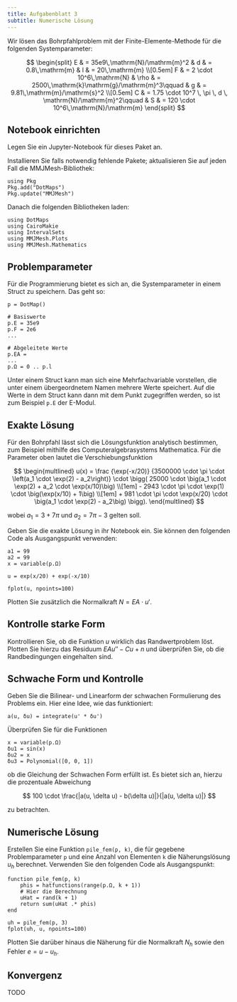 ```yaml
---
title: Aufgabenblatt 3
subtitle: Numerische Lösung
---
```


\newcommand{\SI}[2]{#1\,#2}
\newcommand{\si}[1]{#1}
\newcommand{\num}[1]{#1}
\newcommand{\newton}{\mathrm{N}}
\newcommand{\metre}{\mathrm{m}}
\newcommand{\per}{/}
\newcommand{\squared}{^2}
\newcommand{\kilo}{\mathrm{k}}
\newcommand{\gram}{\mathrm{g}}
\newcommand{\second}{\mathrm{s}}
\newcommand{\tothe}[1]{^#1}

Wir lösen das Bohrpfahlproblem mit der Finite-Elemente-Methode für die folgenden Systemparameter:

$$
    \begin{split}
      E & = \SI{35e9}{\newton\per\metre\squared}
      &
      d & = \SI{0.8}{\metre}
      &
      l & = \SI{20}{\metre}
      \\[0.5em]
      F & = \SI{2 \cdot 10^6}{\newton}
      &
      \rho & = \SI{2500}{\kilo\gram\per\metre\tothe{3}}\qquad
      &
      g & = \SI{9.81}{\metre\per\second\squared}
      \\[0.5em]
      C & = 1.75 \cdot 10^7 \, \pi \, d \, \si{\newton\per\metre\squared}\qquad
      &
      S & = \SI{120 \cdot 10^6}{\newton\per\metre}
    \end{split}
$$

## Notebook einrichten

Legen Sie ein Jupyter-Notebook für dieses Paket an.

Installieren Sie falls notwendig fehlende Pakete; aktualisieren Sie auf jeden Fall die MMJMesh-Bibliothek:

```.julia
using Pkg
Pkg.add("DotMaps")
Pkg.update("MMJMesh")
```

Danach die folgenden Bibliotheken laden:

```.julia
using DotMaps
using CairoMakie
using IntervalSets
using MMJMesh.Plots
using MMJMesh.Mathematics
```

## Problemparameter

Für die Programmierung bietet es sich an, die Systemparameter in einem Struct zu speichern. Das geht so:

```.julia
p = DotMap()

# Basiswerte
p.E = 35e9
p.F = 2e6
...

# Abgeleitete Werte
p.EA = 
...
p.Ω = 0 .. p.l
```

Unter einem Struct kann man sich eine Mehrfachvariable vorstellen, die unter einem übergeordnetem Namen mehrere Werte speichert. Auf die Werte in dem Struct kann dann mit dem Punkt zugegriffen werden, so ist zum Beispiel `p.E` der E-Modul.

## Exakte Lösung

Für den Bohrpfahl lässt sich die Lösungsfunktion analytisch bestimmen, zum Beispiel mithilfe des Computeralgebrasystems Mathematica. Für die Parameter oben lautet die Verschiebungsfunktion 

$$
\begin{multlined}
u(x) 
= 
\frac
{\exp(-x/20)}
{3500000 \cdot \pi \cdot  \left(a_1 \cdot \exp(2) - a_2\right)}
\cdot
 \bigg(
  25000 \cdot \big(a_1 \cdot \exp(2) + a_2 \cdot \exp(x/10)\big)
  \\[1em]
  - 2943 \cdot \pi \cdot \exp(1) \cdot \big(\exp(x/10) + 1\big)
  \\[1em]
  + 981 \cdot \pi \cdot \exp(x/20) \cdot \big(a_1 \cdot \exp(2) - a_2\big)
\bigg).
\end{multlined}
$$

wobei $a_1 = 3 + 7 \pi$ und $a_2 = 7\pi - 3$ gelten soll.

Geben Sie die exakte Lösung in ihr Notebook ein. Sie können den folgenden Code als Ausgangspunkt verwenden:

```.julia
a1 = 99
a2 = 99
x = variable(p.Ω)

u = exp(x/20) + exp(-x/10)

fplot(u, npoints=100)
```

Plotten Sie zusätzlich die Normalkraft $N = EA \cdot u'$.

## Kontrolle starke Form

Kontrollieren Sie, ob die Funktion $u$ wirklich das Randwertproblem löst. Plotten Sie hierzu das Residuum $EA u'' - C u + n$ und überprüfen Sie, ob die Randbedingungen eingehalten sind.

## Schwache Form und Kontrolle

Geben Sie die Bilinear- und Linearform der schwachen Formulierung des Problems ein. Hier eine Idee, wie das funktioniert:

```.julia
a(u, δu) = integrate(u' * δu')
```

Überprüfen Sie für die Funktionen

```.julia
x = variable(p.Ω)
δu1 = sin(x)
δu2 = x
δu3 = Polynomial([0, 0, 1])
```

ob die Gleichung der Schwachen Form erfüllt ist. Es bietet sich an, hierzu die prozentuale Abweichung

$$
  100 \cdot \frac{|a(u, \delta u) - b(\delta u)|}{|a(u, \delta u)|}
$$

zu betrachten.

## Numerische Lösung

Erstellen Sie eine Funktion `pile_fem(p, k)`, die für gegebene Problemparameter `p` und eine Anzahl von Elementen `k` die Näherungslösung $u_h$ berechnet. Verwenden Sie den folgenden Code als Ausgangspunkt:

```.julia
function pile_fem(p, k)
    phis = hatfunctions(range(p.Ω, k + 1))
    # Hier die Berechnung
    uHat = rand(k + 1)
    return sum(uHat .* phis)
end

uh = pile_fem(p, 3)
fplot(uh, u, npoints=100)
```

Plotten Sie darüber hinaus die Näherung für die Normalkraft $N_h$ sowie den Fehler $e = u - u_h$.

## Konvergenz

TODO